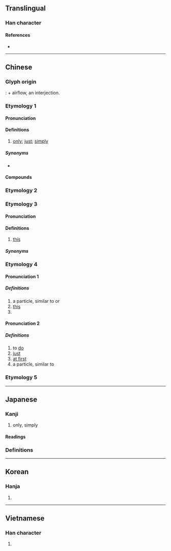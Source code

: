 {{also|隻|衹|祇}}
{{character info/new}}
==Translingual==
{{stroke order|type=animate}}

===Han character===
{{Han char|rn=30|rad=口|as=02|sn=5|four=60800|canj=RC|ids=⿱口八}}

====References====
* {{Han ref|kx=0172.050|dkj=03239|dj=0383.010|hdz=10570.030|uh=53EA|ud=21482|bh=A575|bd=42357}}

----

==Chinese==

===Glyph origin===
{{Han etym}}
{{liushu|ic}}: {{zh-l|*口|mouth}} + airflow, an interjection.

===Etymology 1===
{{zh-forms|t2=祇|alt=衹}}

====Pronunciation====
{{zh-pron
|m=zhǐ
|ma=y
|m-s=
|c=zi2
|c-t=
|g=
|h=pfs=chṳ́/chṳt
|j=
|mb=cǐ
|md=cī
|mn=chí
|mn-t=zi2
|w=2tsr,4tseq
|x=
|mc=1
|oc=1
|cat=adv
}}

====Definitions====
{{zh-hanzi}}

# [[only]]; [[just]]; [[simply]]
#: {{zh-x|我 只 去 過 一 次。|I've '''only''' been there once.}}
#: {{zh-x|湯 裡 只 放 了 一點兒{r} 胡椒粉。|There was '''just''' a hint of pepper in the soup.}}

=====Synonyms=====
* {{zh-l|單}}

====Compounds====
{{zh-der|fold=1|只知其一，不知其二|只爭旦夕|只許州官放火，不許百姓點燈|弱水三千，只取一瓢飲|只道|只可|只有|只須|好漢只怕病來磨|只顧|只知有己，不知有人|只消|只合|只當|只教|只有出的氣，沒有進的氣|只要功夫深，鐵杵磨成針|只甚|只在|不怕官，只怕管|只此一家，別無分店|不管講雞講鴨，我只講鵝|天下無難事，只怕有心人|世上無難事，只怕有心人|只管|只認錢不認人|只索|只欠東風|不怕縣官，只怕現管|只是|只能|不圖打點，只圖混水|不只|只怕|只待|只重衣衫不重人|不管生癬生瘡，我只生癩|只可意會，不可言傳|只好|僅只|只會|只見樹木，不見森林|只見|只要|只今|只得|萬事俱備，只欠東風|破蒸籠，只會撒氣|是非只為多開口|敢只是|逢人只說三分話|肐膊只折在袖子裡|英雄只怕病來磨|賊沒種，只怕哄|豈只|蚊子遭扇打，只為嘴傷人}}

===Etymology 2===
{{zh-see|隻}}

===Etymology 3===

====Pronunciation====
{{zh-pron
|mn=
|mn-t=zi2
|dial=n
|cat=n
}}
{{rfp|nan|Hokkien}}

====Definitions====
{{zh-hanzi}}

# {{lb|zh|Min Nan}} [[this]]

=====Synonyms=====
{{zh-dial|這}}

===Etymology 4===

====Pronunciation 1====
{{zh-pron
|m=zhǐ
|mc=2
|oc=2
|cat=part,pron,pn
}}

=====Definitions=====
{{zh-hanzi}}
# a particle, similar to {{zh-l|啊}} or {{zh-l|耳}}
# [[this]] <!--merge Etymology 3?-->
# {{surname|lang=zh}}

====Pronunciation 2====
{{zh-pron
|m=zhǐ
|mc=1
|oc=1
|cat=v,adv,part
}}

=====Definitions=====
{{zh-hanzi}}
# to [[do]]
# [[just]]
# [[at first]]
# a particle, similar to {{zh-l|著}}

===Etymology 5===
{{zh-see|咫|v}}

{{zh-cat|Beginning}}

----

==Japanese==

===Kanji===
{{ja-kanji|grade=|rs=口02}}

# only, simply

====Readings====
{{ja-readings
|goon=し
|kanon=し
|kun=ただ-
}}

===Definitions===
{{ja-kanjitab|ただ|yomi=k}}
{{ja-see|ただ}}

----

==Korean==

===Hanja===
{{ko-hanja|hangeul=지|rv=ji|mr=chi|y=ci}}

# {{defn|lang=ko|sort=口02}}

----

==Vietnamese==

===Han character===
{{vi-hantu|[[chỉ]], [[chích]]|rs=口02}}

# {{defn|lang=vi|sort=口02}}